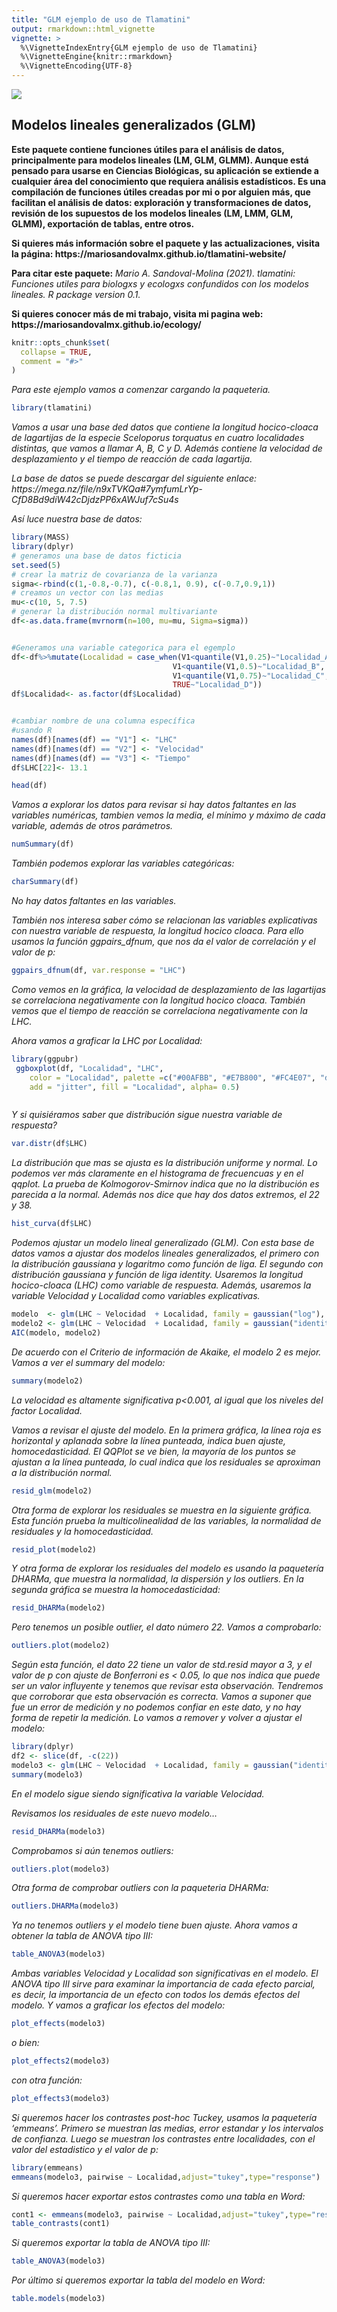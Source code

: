 ```yaml
---
title: "GLM ejemplo de uso de Tlamatini"
output: rmarkdown::html_vignette
vignette: >
  %\VignetteIndexEntry{GLM ejemplo de uso de Tlamatini}
  %\VignetteEngine{knitr::rmarkdown}
  %\VignetteEncoding{UTF-8}
---
```


![](logo.jpg)

## Modelos lineales generalizados (GLM)

**Este paquete contiene funciones útiles para el análisis de datos, principalmente para modelos lineales (LM, GLM, GLMM). Aunque está pensado para usarse en Ciencias Biológicas, su aplicación se extiende a cualquier área del conocimiento que requiera análisis estadísticos. Es una compilación de funciones útiles creadas por mi o por alguien más, que facilitan el análisis de datos: exploración y transformaciones de datos, revisión de los supuestos de los modelos lineales (LM, LMM, GLM, GLMM), exportación de tablas, entre otros.**

**Si quieres más información sobre el paquete y las actualizaciones, visita la página: https://mariosandovalmx.github.io/tlamatini-website/ **


**Para citar este paquete:** 
*Mario A. Sandoval-Molina (2021). tlamatini: Funciones utiles para biologxs y ecologxs confundidos con los modelos lineales. R package version 0.1.*

**Si quieres conocer más de mi trabajo, visita mi pagina web: https://mariosandovalmx.github.io/ecology/**


```r
knitr::opts_chunk$set(
  collapse = TRUE,
  comment = "#>"
)
```

*Para este ejemplo vamos a comenzar cargando la paqueteria.*

```r
library(tlamatini)

```

*Vamos a usar una base ded datos que contiene la longitud hocico-cloaca de lagartijas de la especie Sceloporus torquatus en cuatro localidades distintas, que vamos a llamar A, B, C y D. Además contiene la velocidad de desplazamiento y el tiempo de reacción de cada lagartija.*

*La base de datos se puede descargar del siguiente enlace: *
*https://mega.nz/file/n9xTVKQa#7ymfumLrYp-CfD8Bd9diW42cDjdzPP6xAWJuf7cSu4s*

*Así luce nuestra base de datos:*

```r


library(MASS)
library(dplyr)
# generamos una base de datos ficticia
set.seed(5)
# crear la matriz de covarianza de la varianza
sigma<-rbind(c(1,-0.8,-0.7), c(-0.8,1, 0.9), c(-0.7,0.9,1))
# creamos un vector con las medias
mu<-c(10, 5, 7.5) 
# generar la distribución normal multivariante
df<-as.data.frame(mvrnorm(n=100, mu=mu, Sigma=sigma))


#Generamos una variable categorica para el egemplo
df<-df%>%mutate(Localidad = case_when(V1<quantile(V1,0.25)~"Localidad_A",
                                    V1<quantile(V1,0.5)~"Localidad_B",
                                    V1<quantile(V1,0.75)~"Localidad_C",
                                    TRUE~"Localidad_D"))
df$Localidad<- as.factor(df$Localidad)


#cambiar nombre de una columna específica
#usando R
names(df)[names(df) == "V1"] <- "LHC"
names(df)[names(df) == "V2"] <- "Velocidad"
names(df)[names(df) == "V3"] <- "Tiempo"
df$LHC[22]<- 13.1
```



```r
head(df)
```

*Vamos a explorar los datos para revisar si hay datos faltantes en las variables numéricas, tambien vemos la media, el mínimo y máximo de cada variable, además de otros parámetros.*

```r
numSummary(df)


```

*También podemos explorar las variables categóricas:*
```r

charSummary(df)

```
*No hay datos faltantes en las variables.*

*También  nos interesa saber cómo se relacionan las variables explicativas con nuestra variable de respuesta, la longitud hocico cloaca. Para ello usamos la función ggpairs_dfnum, que nos da el valor de correlación y el valor de p:*


```r
ggpairs_dfnum(df, var.response = "LHC")

```

*Como vemos en la gráfica, la velocidad de desplazamiento de las lagartijas se correlaciona negativamente con la longitud hocico cloaca. También vemos que el tiempo de reacción se correlaciona negativamente con la LHC.*

*Ahora vamos a graficar la LHC por Localidad:*

```r

library(ggpubr)
 ggboxplot(df, "Localidad", "LHC",
    color = "Localidad", palette =c("#00AFBB", "#E7B800", "#FC4E07", "darkblue"),
    add = "jitter", fill = "Localidad", alpha= 0.5)



```



*Y si quisiéramos saber que distribución sigue nuestra variable de respuesta?*

```r

var.distr(df$LHC)

```

*La distribución que mas se ajusta es la distribución uniforme y normal. Lo podemos ver más claramente en el histograma de frecuencuas y en el qqplot. La prueba de Kolmogorov-Smirnov indica que no la distribución es parecida a la normal. Además nos dice que hay dos datos extremos, el 22 y 38.*
```r
hist_curva(df$LHC)
```


*Podemos ajustar un modelo lineal generalizado (GLM). Con esta base de datos vamos a ajustar dos modelos lineales generalizados, el primero con la distribución gaussiana y logaritmo como función de liga. El segundo con distribución gaussiana y función de liga identity. Usaremos la longitud hocico-cloaca (LHC) como variable de respuesta. Además, usaremos la variable Velocidad y Localidad como variables explicativas.*


```r

modelo  <- glm(LHC ~ Velocidad  + Localidad, family = gaussian("log"), data= df)
modelo2 <- glm(LHC ~ Velocidad  + Localidad, family = gaussian("identity"), data= df)
AIC(modelo, modelo2)


```



*De acuerdo con el Criterio de información de Akaike, el modelo 2 es mejor. Vamos a ver el summary del modelo:*

```r

summary(modelo2)

```

*La velocidad es altamente significativa p<0.001, al igual que los niveles del factor Localidad. *

*Vamos a revisar el ajuste del modelo. En la primera gráfica, la línea roja es horizontal y aplanada sobre la línea punteada, indica buen ajuste, homocedasticidad. El QQPlot se ve bien, la mayoría de los puntos se ajustan a la línea punteada, lo cual indica que los residuales se aproximan a la distribución normal. *


```r

resid_glm(modelo2)

```
*Otra forma de explorar los residuales se muestra en la siguiente gráfica. Esta función prueba la multicolinealidad de las variables,  la normalidad de residuales y la homocedasticidad.*
```r
resid_plot(modelo2)

```

*Y otra forma de explorar los residuales del modelo es usando la paquetería DHARMa, que muestra la normalidad, la dispersión y los outliers. En la segunda gráfica se muestra la homocedasticidad: *

```r
resid_DHARMa(modelo2)

```

*Pero tenemos un posible outlier, el dato número 22. Vamos a comprobarlo:*

```r
outliers.plot(modelo2)

```
*Según esta función, el dato 22 tiene un valor de std.resid mayor a 3, y el valor de p con ajuste de Bonferroni es < 0.05, lo que nos indica que puede ser un valor influyente y tenemos que revisar esta observación. Tendremos que corroborar que esta observación es correcta.*
*Vamos a suponer que fue un error de medición y no podemos confiar en este dato, y no hay forma de repetir la medición. Lo vamos a remover y volver a ajustar el modelo:*

```r
library(dplyr)
df2 <- slice(df, -c(22))
modelo3 <- glm(LHC ~ Velocidad  + Localidad, family = gaussian("identity"), data= df2)
summary(modelo3)

```
*En el modelo sigue siendo significativa la variable Velocidad.*

*Revisamos los residuales de este nuevo modelo...*

```r
resid_DHARMa(modelo3)

```

*Comprobamos si aún tenemos outliers:*

```r
outliers.plot(modelo3)

```
*Otra forma de comprobar outliers con la paqueteria DHARMa:*
```r

outliers.DHARMa(modelo3)

```


*Ya no tenemos outliers y el modelo tiene buen ajuste. Ahora vamos a obtener la tabla de ANOVA tipo III:*

```r
table_ANOVA3(modelo3)

```

*Ambas variables Velocidad y Localidad son significativas en el modelo. El ANOVA tipo III sirve para examinar la importancia de cada efecto parcial, es decir, la importancia de un efecto con todos los demás efectos del modelo.*
*Y vamos a graficar los efectos del modelo:*

```r

plot_effects(modelo3)

```
*o bien:*
```r

plot_effects2(modelo3)

```
*con otra función:*
```r

plot_effects3(modelo3)

```
*Si queremos hacer los contrastes post-hoc Tuckey, usamos la paquetería 'emmeans'. Primero se muestran las medias, error estandar y los intervalos de confianza. Luego se muestran los contrastes entre localidades, con el valor del estadistico y el valor de p:*

```r
library(emmeans)
emmeans(modelo3, pairwise ~ Localidad,adjust="tukey",type="response")

```


*Si queremos hacer exportar estos contrastes como una tabla en Word:*

```r

cont1 <- emmeans(modelo3, pairwise ~ Localidad,adjust="tukey",type="response")$contrasts
table_contrasts(cont1)
```
*Si queremos exportar la tabla de ANOVA tipo III:*

```r

table_ANOVA3(modelo3)
```


*Por último si queremos exportar la tabla del modelo en Word:*

```r

table.models(modelo3)

```



